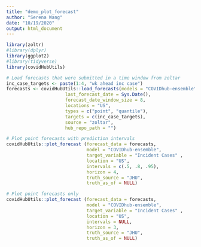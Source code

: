 ```yaml
---
title: "demo_plot_forecast"
author: "Serena Wang"
date: "10/19/2020"
output: html_document
---
```


```r
library(zoltr)
#library(dplyr)
library(ggplot2)
#library(tidyverse)
library(covidHubUtils)
```

```r
# Load forecasts that were submitted in a time window from zoltar
inc_case_targets <- paste(1:4, "wk ahead inc case")
forecasts <- covidHubUtils::load_forecasts(models = "COVIDhub-ensemble",
                      last_forecast_date = Sys.Date(),
                      forecast_date_window_size = 8,
                      locations = "US",
                      types = c("point", "quantile"),
                      targets = c(inc_case_targets),
                      source = "zoltar",
                      hub_repo_path = "")

```

```r
# Plot point forecasts with prediction intervals
covidHubUtils::plot_forecast (forecast_data = forecasts,
                              model = "COVIDhub-ensemble",
                              target_variable = "Incident Cases" ,
                              location = "US",
                              intervals = c(.5, .8, .95),
                              horizon = 4,
                              truth_source = "JHU",
                              truth_as_of = NULL)

```


```r
# Plot point forecasts only
covidHubUtils::plot_forecast (forecast_data = forecasts,
                              model = "COVIDhub-ensemble",
                              target_variable = "Incident Cases" ,
                              location = "US",
                              intervals = NULL,
                              horizon = 3,
                              truth_source = "JHU",
                              truth_as_of = NULL)

```